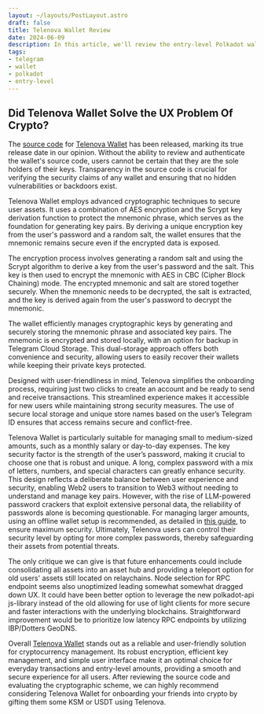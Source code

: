 ```yaml
---
layout: ~/layouts/PostLayout.astro
draft: false
title: Telenova Wallet Review
date: 2024-06-09
description: In this article, we'll review the entry-level Polkadot wallet on devices running Telegram.
tags:
- telegram
- wallet
- polkadot
- entry-level
---
```


## Did Telenova Wallet Solve the UX Problem Of Crypto?

The [source code](https://github.com/novasamatech/telenova-web-app/blob/dev/src/common/wallet/store.ts) for
[Telenova Wallet](https://t.me/telenova_app_bot) has been released, marking its true release date in our opinion.
Without the ability to review and authenticate the wallet's source code, users cannot be certain that they are the
sole holders of their keys. Transparency in the source code is crucial for verifying the security claims of any wallet
and ensuring that no hidden vulnerabilities or backdoors exist.

Telenova Wallet employs advanced cryptographic techniques to secure user assets. It uses a combination of AES encryption and the
Scrypt key derivation function to protect the mnemonic phrase, which serves as the foundation for generating key pairs. By deriving
a unique encryption key from the user's password and a random salt, the wallet ensures that the mnemonic remains secure even if the
encrypted data is exposed.

The encryption process involves generating a random salt and using the Scrypt algorithm to derive a key from the user's password
and the salt. This key is then used to encrypt the mnemonic with AES in CBC (Cipher Block Chaining) mode. The encrypted mnemonic
and salt are stored together securely. When the mnemonic needs to be decrypted, the salt is extracted, and the key is derived
again from the user's password to decrypt the mnemonic.

The wallet efficiently manages cryptographic keys by generating and securely storing the mnemonic phrase and associated key pairs.
The mnemonic is encrypted and stored locally, with an option for backup in Telegram Cloud Storage. This dual-storage approach offers
both convenience and security, allowing users to easily recover their wallets while keeping their private keys protected.

Designed with user-friendliness in mind, Telenova simplifies the onboarding process, requiring just two clicks to create an account
and be ready to send and receive transactions. This streamlined experience makes it accessible for new users while maintaining strong
security measures. The use of secure local storage and unique store names based on the user’s Telegram ID ensures that access remains
secure and conflict-free.

Telenova Wallet is particularly suitable for managing small to medium-sized amounts, such as a monthly salary or day-to-day expenses.
The key security factor is the strength of the user’s password, making it crucial to choose one that is robust and unique. A long,
complex password with a mix of letters, numbers, and special characters can greatly enhance security. This design reflects a deliberate
balance between user experience and security, enabling Web2 users to transition to Web3 without needing to understand and manage key pairs.
However, with the rise of LLM-powered password crackers that exploit extensive personal data, the reliability of passwords alone is becoming
questionable. For managing larger amounts, using an offline wallet setup is recommended, as detailed in
[this guide](https://kusamaxi.com/post/robust-vault-wallets), to ensure maximum security. Ultimately, Telenova users can control their security
level by opting for more complex passwords, thereby safeguarding their assets from potential threats.

The only critique we can give is that future enhancements could include consolidating all assets into an asset hub and providing
a teleport option for old users' assets still located on relaychains. Node selection for RPC endpoint seems also unoptimized leading
somewhat somewhat dragged down UX. It could have been better option to leverage the new polkadot-api js-library instead of the old
allowing for use of light clients for more secure and faster interactions with the underlying blockchains.
Straightforward improvement would be to prioritize low latency RPC endpoints by utilizing IBP/Dotters GeoDNS.

Overall [Telenova Wallet](https://t.me/telenova_app_bot) stands out as a reliable and user-friendly solution for cryptocurrency management.
Its robust encryption, efficient key management, and simple user interface make it an optimal choice for everyday transactions
and entry-level amounts, providing a smooth and secure experience for all users. After reviewing the source code and evaluating
the cryptographic scheme, we can highly recommend considering Telenova Wallet for onboarding your friends into crypto by gifting
them some KSM or USDT using Telenova.
